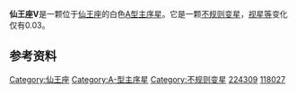 {{Starbox begin |
   name=仙王座V<br>V Cephei }}
{{Starbox observe |
  epoch=J2000 |
  ra= {{RA|23|56|27.80}}<ref name="SIMBAD">{{cite web
  | title = SIMBAD basic query result: V Cephei
  | publisher = SIMBAD, Centre de Données astronomiques de Strasbourg
  | url = http://simbad.u-strasbg.fr/simbad/sim-id?Ident=v+cephei&NbIdent=1&Radius=2&Radius.unit=arcmin&submit=submit+id
  | accessdate = August 17, 2010
  | archive-date = 2020-07-12
  | archive-url = https://web.archive.org/web/20200712014157/http://simbad.u-strasbg.fr/simbad/sim-id?Ident=v+cephei&NbIdent=1&Radius=2&Radius.unit=arcmin&submit=submit+id
  }}</ref> |
  dec= {{DEC|+83|11|28.02}}<ref name="SIMBAD" /> | 
  appmag_v= 6.5947<ref name="hipparcos1">{{cite web
 |title       = Hipparcos catalogue: query form
 |work        = CASU Astronomical Data Centre
 |publisher   = Cambridge Astronomical Survey Unit
 |year        = 2006
 |url         = http://apm5.ast.cam.ac.uk/cgi-bin/wdb/hipp/hipparcos/query
 |accessdate  = August 17, 2010
 |deadurl     = yes
 |archiveurl  = https://archive.is/20130419075830/http://apm5.ast.cam.ac.uk/cgi-bin/wdb/hipp/hipparcos/query
 |archivedate = 2013年4月19日
}}</ref>
|  constell=[[仙王座|仙王座]] }}
{{Starbox character
| class=A3V<ref name="hipparcos1" /> 
| b-v=0.064<ref name="hipparcos1" /> 
| u-b =
| variable =[[不规则变星|不规则变星]]
}}
{{Starbox astrometry
| radial_v=−12.9 ± 2<ref name="SIMBAD" />
| prop_mo_ra=49.22<ref name="hipparcos1" />
| prop_mo_dec=6.48<ref name="hipparcos1" />
| parallax=10.48
| p_error=0.54 }}
{{Starbox catalog
| names= V Cep, [[Henry_Draper_Catalogue|HD]] 224309<ref name="SIMBAD" />, [[Hipparcos_catalogue|HIP]] 118027<ref name="SIMBAD" /> }}
{{Starbox end}}
'''仙王座V'''是一颗位于[[仙王座|仙王座]]的白色[[A型主序星|A型主序星]]。它是一颗[[不规则变星|不规则变星]]，[[视星等|视星等]]变化仅有0.03。

==参考资料==
{{Reflist}}

[[Category:仙王座|Category:仙王座]]
[[Category:A-型主序星|Category:A-型主序星]]
[[Category:不规则变星|Category:不规则变星]]
[[Category:HD和HDE天體|224309]]
[[Category:HIP天體|118027]]